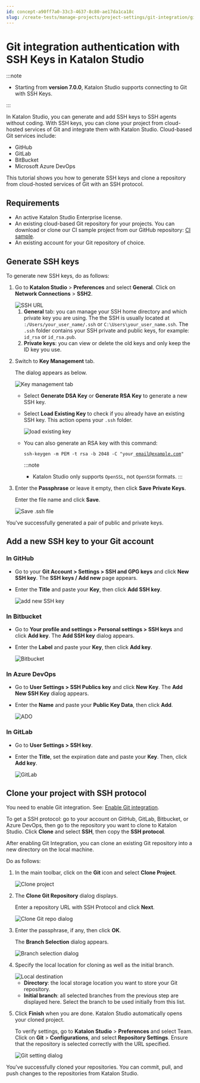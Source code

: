 ```yaml
---
id: concept-a90ff7a0-33c3-4637-8c80-ae17da1ca18c
slug: /create-tests/manage-projects/project-settings/git-integration/git-integration-authentication-with-ssh-keys-in-katalon-studio
---
```


# Git integration authentication with SSH Keys in Katalon Studio


:::note

-   Starting from **version 7.0.0**, Katalon Studio supports connecting to Git with SSH Keys.


:::

In Katalon Studio, you can generate and add SSH keys to SSH agents without coding. With SSH keys, you can clone your project from cloud-hosted services of Git and integrate them with Katalon Studio. Cloud-based Git services include:

-   GitHub
-   GitLab
-   BitBucket
-   Microsoft Azure DevOps

This tutorial shows you how to generate SSH keys and clone a repository from cloud-hosted services of Git with an SSH protocol.

## Requirements

-   An active Katalon Studio Enterprise license.
-   An existing cloud-based Git repository for your projects. You can download or clone our CI sample project from our GitHub repository: [CI sample](https://github.com/katalon-studio-samples/ci-samples).
-   An existing account for your Git repository of choice.

## Generate SSH keys

To generate new SSH keys, do as follows:

1.  Go to **Katalon Studio** &gt; **Preferences** and select **General**. Click on **Network Connections** &gt; **SSH2**.

    <img src="/doc_images/Documents/Create_tests/Manage_Projects/Project_Settings/Git-Integration/Git_Integration_Authentication_With_SSH_Keys/images/config-ssh.png" width={700} alt="SSH URL" />

    1.  **General** tab: you can manage your SSH home directory and which private key you are using. The the SSH is usually located at <code>:/Users/your&#95;user&#95;name/.ssh</code> or <code>C:\Users\your&#95;user&#95;name\.ssh</code>. The <code>.ssh</code> folder contains your SSH private and public keys, for example: <code>id&#95;rsa</code> or <code>id&#95;rsa.pub</code>.
    2.  **Private keys**: you can view or delete the old keys and only keep the ID key you use.
2.  Switch to **Key Management** tab.

    The dialog appears as below.

    <img src="/doc_images/Documents/Create_tests/Manage_Projects/Project_Settings/Git-Integration/Git_Integration_Authentication_With_SSH_Keys/images/generate-ssh-key.png" width={700} alt="Key management tab" />

    -   Select **Generate DSA Key** or **Generate RSA Key** to generate a new SSH key.
    -   Select **Load Existing Key** to check if you already have an existing SSH key. This action opens your <code>.ssh</code> folder.

        <img src="/doc_images/Documents/Create_tests/Manage_Projects/Project_Settings/Git-Integration/Git_Integration_Authentication_With_SSH_Keys/images/load-existing-key.png" width={500} alt="load existing key" />

    -   You can also generate an RSA key with this command:

        <code>ssh-keygen -m PEM -t rsa -b 2048 -C "your&#95;email@example.com"</code>

        
        :::note

        -   Katalon Studio only supports <code>OpenSSL</code>, not <code>OpenSSH</code> formats.
        :::

3.  Enter the **Passphrase** or leave it empty, then click **Save Private Keys**.

    Enter the file name and click **Save**.

    <img src="/doc_images/Documents/Create_tests/Manage_Projects/Project_Settings/Git-Integration/Git_Integration_Authentication_With_SSH_Keys/images/save-ssh-file.png" width={400} alt="Save .ssh file" />


You've successfully generated a pair of public and private keys.

## Add a new SSH key to your Git account

### In GitHub

-   Go to your **Git Account &gt; Settings &gt; SSH and GPG keys** and click **New SSH key**. The **SSH keys / Add new** page appears.
-   Enter the **Title** and paste your **Key**, then click **Add SSH key**.

    <img src="https://github.com/katalon-studio/docs-images/raw/master/katalon-studio/docs/git-integration/Add%20new%20SSH%20key.png" width={700} alt="add new SSH key" />


### In Bitbucket

-   Go to **Your profile and settings &gt; Personal settings &gt; SSH keys** and click **Add key**. The **Add SSH key** dialog appears.
-   Enter the **Label** and paste your **Key**, then click **Add key**.

    <img src="https://github.com/katalon-studio/docs-images/raw/master/katalon-studio/docs/git-integration/bitbucket-org-account-settings-ssh-keys.png" width={850} alt="Bitbucket" />


### In Azure DevOps

-   Go to **User Settings &gt; SSH Publics key** and click **New Key**. The **Add New SSH Key** dialog appears.
-   Enter the **Name** and paste your **Public Key Data**, then click **Add**.

    <img src="https://github.com/katalon-studio/docs-images/raw/master/katalon-studio/docs/git-integration/dev-azure-Katalon-usersSettings-keys.png" width={850} alt="ADO" />


### In GitLab

-   Go to **User Settings &gt; SSH key**.
-   Enter the **Title**, set the expiration date and paste your **Key**. Then, click **Add key**.

    <img src="https://github.com/katalon-studio/docs-images/raw/master/katalon-studio/docs/git-integration/gitlab-profile-keys.png" width={850} alt="GitLab" />


## Clone your project with SSH protocol

You need to enable Git integration. See: [Enable Git integration](/create-tests/manage-projects/project-settings/git-integration/work-with-git-in-katalon-studio#).

To get a SSH protocol: go to your account on GitHub, GitLab, Bitbucket, or Azure DevOps, then go to the repository you want to clone to Katalon Studio. Click **Clone** and select **SSH**, then copy the **SSH protocol**.

After enabling Git Integration, you can clone an existing Git repository into a new directory on the local machine.

Do as follows:

1.  In the main toolbar, click on the **Git** icon and select **Clone Project**.

    <img src="/doc_images/Documents/Create_tests/Manage_Projects/Project_Settings/Git-Integration/Git_Integration_Authentication_With_SSH_Keys/images/clone-project-ssh-key.png" width={200} alt="Clone project" />

2.  The **Clone Git Repository** dialog displays.

    Enter a repository URL with SSH Protocol and click **Next**.

    <img src="/doc_images/Documents/Create_tests/Manage_Projects/Project_Settings/Git-Integration/Git_Integration_Authentication_With_SSH_Keys/images/clone-repo-ssh.png" width={500} alt="Clone Git repo dialog" />

3.  Enter the passphrase, if any, then click **OK**.

    The **Branch Selection** dialog appears.

    <img src="/doc_images/Documents/Create_tests/Manage_Projects/Project_Settings/Git-Integration/Git_Integration_Authentication_With_SSH_Keys/images/branch-select-ssh.png" width={500} alt="Branch selection dialog" />

4.  Specify the local location for cloning as well as the initial branch.

    <img src="/doc_images/Documents/Create_tests/Manage_Projects/Project_Settings/Git-Integration/Git_Integration_Authentication_With_SSH_Keys/images/destination-ssh.png" width={500} alt="Local destination" />

    -   **Directory**: the local storage location you want to store your Git repository.
    -   **Initial branch**: all selected branches from the previous step are displayed here. Select the branch to be used initially from this list.
5.  Click **Finish** when you are done. Katalon Studio automatically opens your cloned project.

    To verify settings, go to **Katalon Studio** &gt; **Preferences** and select Team. Click on **Git** &gt; **Configurations**, and select **Repository Settings**. Ensure that the repository is selected correctly with the URL specified.

    <img src="/doc_images/Documents/Create_tests/Manage_Projects/Project_Settings/Git-Integration/Git_Integration_Authentication_With_SSH_Keys/images/git-setting-ssh.png" width={700} alt="Git setting dialog" />


You've successfully cloned your repositories. You can commit, pull, and push changes to the repositories from Katalon Studio.